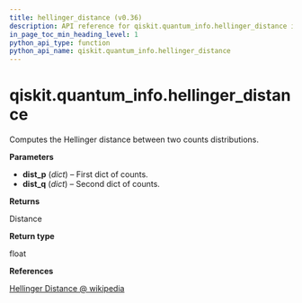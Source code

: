 ```yaml
---
title: hellinger_distance (v0.36)
description: API reference for qiskit.quantum_info.hellinger_distance in qiskit v0.36
in_page_toc_min_heading_level: 1
python_api_type: function
python_api_name: qiskit.quantum_info.hellinger_distance
---
```


<span id="qiskit-quantum-info-hellinger-distance" />

# qiskit.quantum\_info.hellinger\_distance

<Function id="qiskit.quantum_info.hellinger_distance" isDedicatedPage={true} github="https://github.com/qiskit/qiskit/tree/stable/0.20/qiskit/quantum_info/analysis/distance.py" signature="hellinger_distance(dist_p, dist_q)">
  Computes the Hellinger distance between two counts distributions.

  **Parameters**

  *   **dist\_p** (*dict*) – First dict of counts.
  *   **dist\_q** (*dict*) – Second dict of counts.

  **Returns**

  Distance

  **Return type**

  float

  **References**

  [Hellinger Distance @ wikipedia](https://en.wikipedia.org/wiki/Hellinger_distance)
</Function>

